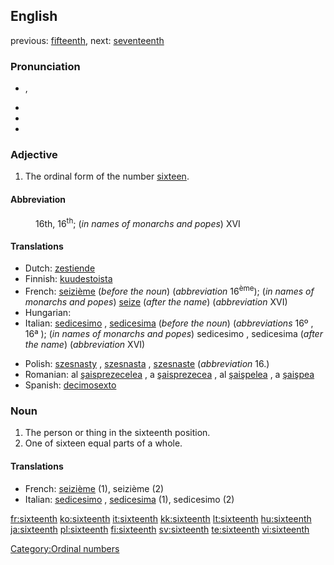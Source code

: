 ==English==
previous: [[fifteenth]], next: [[seventeenth]]

===Pronunciation===
* {{IPA|/ˌsɪksˈtiːnθ/}}, {{SAMPA|/%sIks"ti:nT/}}
* {{audio|en-us-sixteenth.ogg|Audio (US)}}
* {{rhymes|iːnθ}}
* {{hyphenation|six|teenth}}

===Adjective===
{{en-adj|-}}

# The ordinal form of the number [[sixteen]].

====Abbreviation====
: 16th, 16<sup>th</sup>; (''in names of monarchs and popes'') XVI

====Translations====
{{trans-top|the ordinal form of the number sixteen}}
* Dutch: [[zestiende]]
* Finnish: [[kuudestoista]]
* French: [[seizième]] (''before the noun'') (''abbreviation'' 16<sup>ème</sup>); (''in names of monarchs and popes'') [[seize]] (''after the name'') (''abbreviation'' XVI)
* Hungarian: {{t|hu|tizenhatodik}}
* Italian: [[sedicesimo]] {{m}}, [[sedicesima]] {{f}} (''before the noun'') (''abbreviations'' 16º {{m}}, 16ª {{f}}); (''in names of monarchs and popes'') sedicesimo {{m}}, sedicesima {{f}} (''after the name'') (''abbreviation'' XVI)
{{trans-mid}}
* Polish: [[szesnasty]] {{m}}, [[szesnasta]] {{f}}, [[szesnaste]] {{n}} (''abbreviation'' 16.)
* Romanian: al [[şaisprezecelea]] {{m}}, a [[şaisprezecea]] {{f}}, al [[şaişpelea]] {{italbrac|m, informal}}, a [[şaişpea]] {{italbrac|f, informal}}
* Spanish: [[decimosexto]]
{{trans-bottom}}

===Noun===
{{en-noun}}

# The person or thing in the sixteenth position.
# One of sixteen equal parts of a whole.

====Translations====

* French: [[seizième]] {{m|f}} (1), seizième {{m}} (2)
* Italian: [[sedicesimo]] {{m}}, [[sedicesima]] {{f}} (1), sedicesimo {{m}} (2)

[[Category:Ordinal numbers]]

[[fr:sixteenth]]
[[ko:sixteenth]]
[[it:sixteenth]]
[[kk:sixteenth]]
[[lt:sixteenth]]
[[hu:sixteenth]]
[[ja:sixteenth]]
[[pl:sixteenth]]
[[fi:sixteenth]]
[[sv:sixteenth]]
[[te:sixteenth]]
[[vi:sixteenth]]